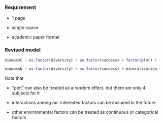 ### Requirement

-   1 page

-   single-space

-   academic paper format

### Revised model

```r
biomassC ~ as.factor(diversity) + as.factor(success) + factor(plot) + (1|site) + as.factor(seasons) + as.factor(other interested envir factors)

biomassN ~ as.factor(diversity) + as.factor(success) + mineralization + nitrification + denitrification + factor(plot) + (1|site) + as.factor(seasons) + as.factor(other interested envir factors)
```

Note that

-   \"plot" can also be treated as a random effect. but there are only 4 subjects for it

-   interactions among our interested factors can be included in the future

-   other environmental factors can be treated as continuous or categorical factors
